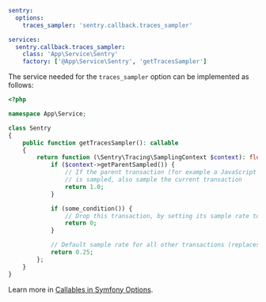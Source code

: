 ```yaml {filename:config/packages/sentry.yaml}
sentry:
  options:
    traces_sampler: 'sentry.callback.traces_sampler'

services:
  sentry.callback.traces_sampler:
    class: 'App\Service\Sentry'
    factory: ['@App\Service\Sentry', 'getTracesSampler']
```

The service needed for the `traces_sampler` option can be implemented as follows:

```php {filename:src/Service/Sentry.php}
<?php

namespace App\Service;

class Sentry
{
    public function getTracesSampler(): callable
    {
        return function (\Sentry\Tracing\SamplingContext $context): float {
            if ($context->getParentSampled()) {
                // If the parent transaction (for example a JavaScript front-end)
                // is sampled, also sample the current transaction
                return 1.0;
            }

            if (some_condition()) {
                // Drop this transaction, by setting its sample rate to 0
                return 0;
            }

            // Default sample rate for all other transactions (replaces `traces_sample_rate`)
            return 0.25;
        };
    }
}
```

<Note>

Learn more in [Callables in Symfony Options](/platforms/php/guides/symfony/configuration/symfony-options/#callables).

</Note>
